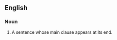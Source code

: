 ==English==

===Noun===
{{en-noun|sg=[[periodic]] [[sentence]]}}

# A sentence whose main clause appears at its end.
{{examples-right|sense=periodic sentences|examples=Periodic sentenc: By bring the main point toward the end, close to following sentences that build on it, the periodic sentence can convey complex ideas.<br>Non-periodic sentence: The non-periodic sentence, though starting strongly, can lose the reader by introducing important but subordinate points at the end.}}